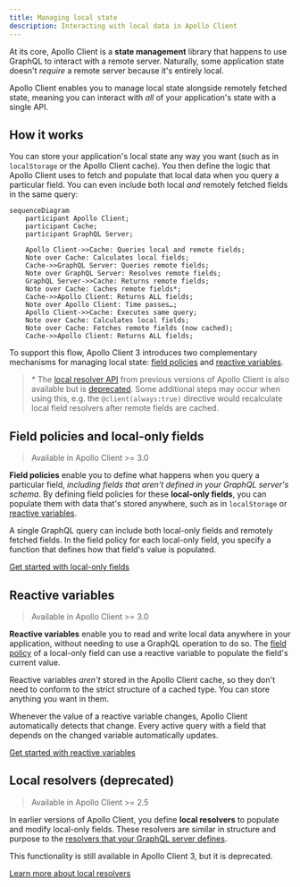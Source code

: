 ```yaml
---
title: Managing local state
description: Interacting with local data in Apollo Client
---
```


At its core, Apollo Client is a **state management** library that happens to use GraphQL to interact with a remote server. Naturally, some application state doesn't _require_ a remote server because it's entirely local.

Apollo Client enables you to manage local state alongside remotely fetched state, meaning you can interact with _all_ of your application's state with a single API.

## How it works

You can store your application's local state any way you want (such as in `localStorage` or the Apollo Client cache). You then define the logic that Apollo Client uses to fetch and populate that local data when you query a particular field. You can even include both local _and_ remotely fetched fields in the same query:

```mermaid
sequenceDiagram
    participant Apollo Client;
    participant Cache;
    participant GraphQL Server;

    Apollo Client->>Cache: Queries local and remote fields;
    Note over Cache: Calculates local fields;
    Cache->>GraphQL Server: Queries remote fields;
    Note over GraphQL Server: Resolves remote fields;
    GraphQL Server->>Cache: Returns remote fields;
    Note over Cache: Caches remote fields*;
    Cache->>Apollo Client: Returns ALL fields;
    Note over Apollo Client: Time passes…;
    Apollo Client->>Cache: Executes same query;
    Note over Cache: Calculates local fields;
    Note over Cache: Fetches remote fields (now cached);
    Cache->>Apollo Client: Returns ALL fields;
```

To support this flow, Apollo Client 3 introduces two complementary mechanisms for managing local state: [field policies](#field-policies-and-local-only-fields) and [reactive variables](#reactive-variables).

> \* The [local resolver API](./local-resolvers/) from previous versions of Apollo Client is also available but is [deprecated](./local-resolvers/#deprecation-notice). Some additional steps may occur when using this, e.g. the `@client(always:true)` directive would recalculate local field resolvers after remote fields are cached.

## Field policies and local-only fields

> Available in Apollo Client >= 3.0

**Field policies** enable you to define what happens when you query a particular field, _including fields that aren't defined in your GraphQL server's schema_. By defining field policies for these **local-only fields**, you can populate them with data that's stored anywhere, such as in `localStorage` or [reactive variables](#reactive-variables).

A single GraphQL query can include both local-only fields and remotely fetched fields. In the field policy for each local-only field, you specify a function that defines how that field's value is populated.

[Get started with local-only fields](./managing-state-with-field-policies/)

## Reactive variables

> Available in Apollo Client >= 3.0

**Reactive variables** enable you to read and write local data anywhere in your application, without needing to use a GraphQL operation to do so. The [field policy](#field-policies-and-local-only-fields) of a local-only field can use a reactive variable to populate the field's current value.

Reactive variables _aren't_ stored in the Apollo Client cache, so they don't need to conform to the strict structure of a cached type. You can store anything you want in them.

Whenever the value of a reactive variable changes, Apollo Client automatically detects that change. Every active query with a field that depends on the changed variable automatically updates.

[Get started with reactive variables](./reactive-variables)

## Local resolvers (deprecated)

> Available in Apollo Client >= 2.5

In earlier versions of Apollo Client, you define **local resolvers** to populate and modify local-only fields. These resolvers are similar in structure and purpose to the [resolvers that your GraphQL server defines](/apollo-server/data/resolvers/).

This functionality is still available in Apollo Client 3, but it is deprecated.

[Learn more about local resolvers](./local-resolvers)
